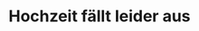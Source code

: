 ---
title: "Hochzeit fällt leider aus"
image: "img/hero_image.jpg"
slug: "/"

newspaper_image: "img/newspaper.jpeg"

ext_link_0_image: "img/ext_link-0-image-chairs_flowers.jpg"
ext_link_0_text: "Zu-/Absagen"
ext_link_0_link: "https://doodle.com/meeting/participate/id/dBP89oYa"

ext_link_1_image: "img/ext_link-1-image-cake.jpg"
ext_link_1_text: "Kulinarische Beiträge"
ext_link_1_link: "https://werbringtwas.com/poll/a0a2611"

ext_link_2_image: "img/ext_link-3-image-download.jpg"
ext_link_2_text: "Bilder"
ext_link_2_link: "https://onedrive.live.com/?authkey=%21APXhqHscpOxDx1M&id=887BEAD0B8F1708%21124666&cid=0887BEAD0B8F1708"

ext_link_3_image: "img/ext_link-5_backwelt.png"
ext_link_3_text: "Rezept-Inspirationen"
ext_link_3_link: "https://www.reingersbackwelt.com/"
---